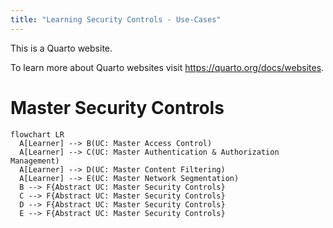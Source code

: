 ```yaml
---
title: "Learning Security Controls - Use-Cases"
---
```


This is a Quarto website.

To learn more about Quarto websites visit <https://quarto.org/docs/websites>.

# Master Security Controls

```mermaid
flowchart LR
  A[Learner] --> B(UC: Master Access Control)
  A[Learner] --> C(UC: Master Authentication & Authorization Management)
  A[Learner] --> D(UC: Master Content Filtering)
  A[Learner] --> E(UC: Master Network Segmentation)
  B --> F{Abstract UC: Master Security Controls}
  C --> F{Abstract UC: Master Security Controls}
  D --> F{Abstract UC: Master Security Controls}
  E --> F{Abstract UC: Master Security Controls}
```
